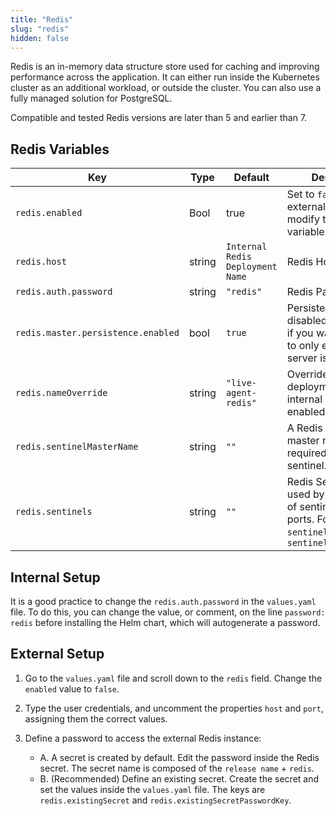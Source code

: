 ```yaml
---
title: "Redis"
slug: "redis"
hidden: false
---
```


Redis is an in-memory data structure store used for caching and improving performance across the application.
It can either run inside the Kubernetes cluster as an additional workload, or outside the cluster.
You can also use a fully managed solution for PostgreSQL.

Compatible and tested Redis versions are later than 5 and earlier than 7.

## Redis Variables

| Key                                | Type   | Default                          | Description                                                                                                                           |
|------------------------------------|--------|----------------------------------|---------------------------------------------------------------------------------------------------------------------------------------|
| `redis.enabled`                    | Bool   | true                             | Set to `false` if using external redis and modify the below variables.                                                                |
| `redis.host`                       | string | `Internal Redis Deployment Name` | Redis Host Name                                                                                                                       |
| `redis.auth.password`              | string | `"redis"`                        | Redis Password                                                                                                                        |
| `redis.master.persistence.enabled` | bool   | `true`                           | Persistence can be disabled completely, if you want your data to only exist while the server is running.                              |
| `redis.nameOverride`               | string | `"live-agent-redis"`             | Override the deployment name, if internal Redis is enabled.                                                                           |
| `redis.sentinelMasterName`         | string | `""`                             | A Redis sentinel master name is required when using sentinel.                                                                         |
| `redis.sentinels`                  | string | `""`                             | Redis Sentinel can be used by passing a list of sentinel hosts and ports. For example: `sentinel_host1:port1`, `sentinel_host2:port2` |

## Internal Setup

It is a good practice to change the `redis.auth.password` in the `values.yaml` file. To do this, you can change the value, or comment, on the line `password: redis` before installing the Helm chart, which will autogenerate a password.

## External Setup

1. Go to the `values.yaml` file and scroll down to the `redis` field. Change the `enabled` value to `false`.

2. Type the user credentials, and uncomment the properties `host` and `port`, assigning them the correct values.

3. Define a password to access the external Redis instance:
    - A. A secret is created by default. Edit the password inside the Redis secret. The secret name is composed of the `release name` + `redis`.
    - B. (Recommended) Define an existing secret. Create the secret and set the values inside the `values.yaml` file. The keys are `redis.existingSecret` and `redis.existingSecretPasswordKey`.
